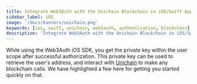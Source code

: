 ```yaml
---
title: Integrate Web3Auth with the Unichain Blockchain in iOS/Swift Applications
sidebar_label: iOS
image: '/docs/banners/unichain.png'
keywords: [ios, swift, unichain, web3auth, authentication, blockchain]
description: 'Integrate Web3Auth with the Unichain Blockchain in iOS/Swift Applications | Embedded Wallets'
---
```



<SEO
  title="Integrate Web3Auth with the Unichain Blockchain in iOS/Swift Applications"
  description="Integrate Web3Auth with the Unichain Blockchain in iOS/Swift Applications | Embedded Wallets"
  image="https://web3auth.io/docs/banners/unichain.png"
  slug="/embedded-wallets/connect-blockchain/evm/unichain/ios"
/>

While using the Web3Auth iOS SDK, you get the private key within the user scope after successful authorization. This private key can be used to retrieve the user's address, and interact with [Unichain](https://www.unichain.org/) to make any blockchain calls. We have highlighted a few here for getting you started quickly on that.

<EVMInteraction />
